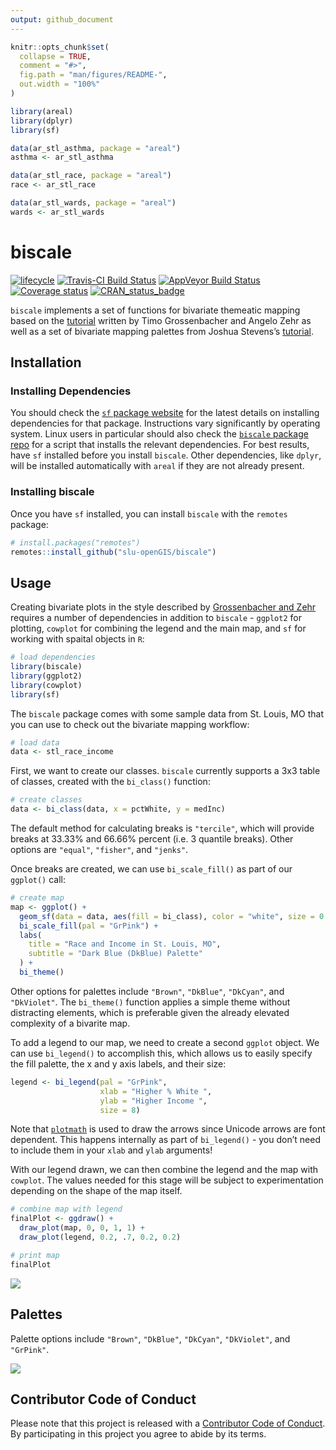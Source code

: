 ```yaml
---
output: github_document
---
```


<!-- README.md is generated from README.Rmd. Please edit that file -->

```r
knitr::opts_chunk$set(
  collapse = TRUE,
  comment = "#>",
  fig.path = "man/figures/README-",
  out.width = "100%"
)

library(areal)
library(dplyr)
library(sf)

data(ar_stl_asthma, package = "areal")
asthma <- ar_stl_asthma

data(ar_stl_race, package = "areal")
race <- ar_stl_race

data(ar_stl_wards, package = "areal")
wards <- ar_stl_wards
```

# biscale

[![lifecycle](https://img.shields.io/badge/lifecycle-experimental-orange.svg)](https://www.tidyverse.org/lifecycle/#experimental)
[![Travis-CI Build Status](https://travis-ci.org/slu-openGIS/biscale.svg?branch=master)](https://travis-ci.org/slu-openGIS/biscale)
[![AppVeyor Build Status](https://ci.appveyor.com/api/projects/status/github/slu-openGIS/biscale?branch=master&svg=true)](https://ci.appveyor.com/project/chris-prener/biscale)
[![Coverage status](https://codecov.io/gh/slu-openGIS/biscale/branch/master/graph/badge.svg)](https://codecov.io/github/slu-openGIS/biscale?branch=master)
[![CRAN_status_badge](http://www.r-pkg.org/badges/version/biscale)](https://cran.r-project.org/package=biscale)

`biscale` implements a set of functions for bivariate themeatic mapping based on the [tutorial](https://timogrossenbacher.ch/2019/04/bivariate-maps-with-ggplot2-and-sf/) written by Timo Grossenbacher and Angelo Zehr as well as a set of bivariate mapping palettes from Joshua Stevens's [tutorial](http://www.joshuastevens.net/cartography/make-a-bivariate-choropleth-map/).

## Installation
### Installing Dependencies
You should check the [`sf` package website](https://r-spatial.github.io/sf/) for the latest details on installing dependencies for that package. Instructions vary significantly by operating system. Linux users in particular should also check the [`biscale` package repo](https://github.com/slu-openGIS/biscale/blob/master/.travis/install.sh) for a script that installs the relevant dependencies. For best results, have `sf` installed before you install `biscale`. Other dependencies, like `dplyr`, will be installed automatically with `areal` if they are not already present.

### Installing biscale
Once you have `sf` installed, you can install `biscale` with the `remotes` package:

```r
# install.packages("remotes")
remotes::install_github("slu-openGIS/biscale")
```

## Usage
Creating bivariate plots in the style described by [Grossenbacher and Zehr](https://timogrossenbacher.ch/2019/04/bivariate-maps-with-ggplot2-and-sf/) requires a number of dependencies in addition to `biscale` - `ggplot2` for plotting, `cowplot` for combining the legend and the main map, and `sf` for working with spaital objects in `R`:

```r
# load dependencies
library(biscale)
library(ggplot2)
library(cowplot)
library(sf)
```

The `biscale` package comes with some sample data from St. Louis, MO that you can use to check out the bivariate mapping workflow:

```r
# load data
data <- stl_race_income
```

First, we want to create our classes. `biscale` currently supports a 3x3 table of classes, created with the `bi_class()` function:

```r
# create classes
data <- bi_class(data, x = pctWhite, y = medInc)
```

The default method for calculating breaks is `"tercile"`, which will provide breaks at 33.33% and 66.66% percent (i.e. 3 quantile breaks). Other options are `"equal"`, `"fisher"`, and `"jenks"`.

Once breaks are created, we can use `bi_scale_fill()` as part of our `ggplot()` call:

```r
# create map
map <- ggplot() +
  geom_sf(data = data, aes(fill = bi_class), color = "white", size = 0.1, show.legend = FALSE) +
  bi_scale_fill(pal = "GrPink") +
  labs(
    title = "Race and Income in St. Louis, MO",
    subtitle = "Dark Blue (DkBlue) Palette"
  ) +
  bi_theme()
```

Other options for palettes include `"Brown"`, `"DkBlue"`, `"DkCyan"`, and `"DkViolet"`. The `bi_theme()` function applies a simple theme without distracting elements, which is preferable given the already elevated complexity of a bivarite map.

To add a legend to our map, we need to create a second `ggplot` object. We can use `bi_legend()` to accomplish this, which allows us to easily specify the fill palette, the x and y axis labels, and their size:

```r
legend <- bi_legend(pal = "GrPink",
                    xlab = "Higher % White ",
                    ylab = "Higher Income ",
                    size = 8)
```

Note that [`plotmath`](https://stat.ethz.ch/R-manual/R-devel/library/grDevices/html/plotmath.html) is used to draw the arrows since Unicode arrows are font dependent. This happens internally as part of `bi_legend()` - you don't need to include them in your `xlab` and `ylab` arguments!

With our legend drawn, we can then combine the legend and the map with `cowplot`. The values needed for this stage will be subject to experimentation depending on the shape of the map itself.

```r
# combine map with legend
finalPlot <- ggdraw() +
  draw_plot(map, 0, 0, 1, 1) +
  draw_plot(legend, 0.2, .7, 0.2, 0.2)

# print map
finalPlot
```
![](man/figures/dkblue.png)

## Palettes
Palette options include `"Brown"`, `"DkBlue"`, `"DkCyan"`, `"DkViolet"`, and `"GrPink"`.

![](man/figures/preview.png)

## Contributor Code of Conduct
Please note that this project is released with a [Contributor Code of Conduct](.github/CODE_OF_CONDUCT.md). By participating in this project you agree to abide by its terms.
